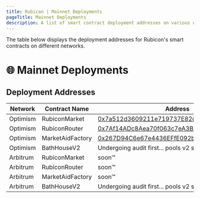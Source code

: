 ```yaml
---
title: Rubicon | Mainnet Deployments
pageTitle: Mainnet Deployments
description: A list of smart contract deployment addresses on various networks.
---
```


The table below displays the deployment addresses for Rubicon's smart contracts on different networks.

# 🌐 Mainnet Deployments

## Deployment Addresses

| Network  | Contract Name   | Address                                                                        |
| -------- | --------------- | ------------------------------------------------------------------------------ |
| Optimism | RubiconMarket   | [0x7a512d3609211e719737E82c7bb7271eC05Da70d](https://optimistic.etherscan.io/address/0x7a512d3609211e719737E82c7bb7271eC05Da70d) |
| Optimism | RubiconRouter   | [0x7Af14ADc8Aea70f063c7eA3B2C1AD0D7A59C4bFf](https://optimistic.etherscan.io/address/0x7Af14ADc8Aea70f063c7eA3B2C1AD0D7A59C4bFf) |
| Optimism | MarketAidFactory| [0x267D94C6e67e4436EFfE092b08d040cFF36B2DA7](https://optimistic.etherscan.io/address/0x267D94C6e67e4436EFfE092b08d040cFF36B2DA7) |
| Optimism | BathHouseV2     | Undergoing audit first... pools v2 soon                                       |
| Arbitrum | RubiconMarket   | soon™                                                                         |
| Arbitrum | RubiconRouter   | soon™                                                                         |
| Arbitrum | MarketAidFactory| soon™                                                                         |
| Arbitrum | BathHouseV2     | Undergoing audit first... pools v2 soon                                       |
